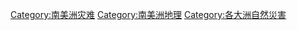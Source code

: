 [[Category:南美洲灾难|Category:南美洲灾难]]
[[Category:南美洲地理|Category:南美洲地理]]
[[Category:各大洲自然災害|Category:各大洲自然災害]]